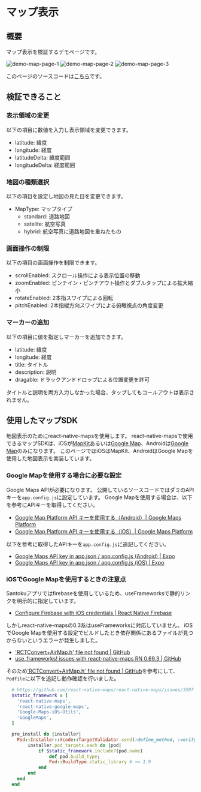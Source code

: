 # マップ表示

## 概要

マップ表示を検証するデモページです。

![demo-map-page-1](./demo-map-page-1.png) ![demo-map-page-2](./demo-map-page-2.png) ![demo-map-page-3](./demo-map-page-3.png)

このページのソースコードは[こちら](https://github.com/{@inject:organization}/mobile-app-crib-notes/tree/master/example-app/SantokuApp/src/features/demo-map)です。

## 検証できること

### 表示領域の変更

以下の項目に数値を入力し表示領域を変更できます。

- latitude: 緯度
- longitude: 経度
- latitudeDelta: 緯度範囲
- longitudeDelta: 経度範囲

### 地図の種類選択

以下の項目を設定し地図の見た目を変更できます。

- MapType: マップタイプ
  - standard: 道路地図
  - satelite: 航空写真
  - hybrid: 航空写真に道路地図を重ねたもの

### 画面操作の制限

以下の項目の画面操作を制限できます。

- scrollEnabled: スクロール操作による表示位置の移動
- zoomEnabled: ピンチイン・ピンチアウト操作とダブルタップによる拡大縮小
- rotateEnabled: 2本指スワイプによる回転
- pitchEnabled: 2本指縦方向スワイプによる俯瞰視点の角度変更

### マーカーの追加

以下の項目に値を指定しマーカーを追加できます。

- latitude: 緯度
- longitude: 経度
- title: タイトル
- description: 説明
- dragable: ドラックアンドドロップによる位置変更を許可

タイトルと説明を両方入力しなかった場合、タップしてもコールアウトは表示されません。

## 使用したマップSDK

地図表示のためにreact-native-mapsを使用します。
react-native-mapsで使用できるマップSDKは、iOSが[MapKit](https://developer.apple.com/documentation/mapkit/)あるいは[Google Map](https://developers.google.com/maps/documentation/ios-sdk?hl=ja)、Androidは[Google Map](https://developers.google.com/maps/documentation/android-sdk?hl=ja)のみになります。
このページではiOSはMapKit、AndroidはGoogle Mapを使用した地図表示を実装しています。

### Google Mapを使用する場合に必要な設定

Google Maps APIが必要になります。
公開しているソースコードではダミのAPIキーを`app.config.js`に設定しています。
Google Mapを使用する場合は、以下を参考にAPIキーを取得してください。

- [Google Map Platform API キーを使用する（Android）| Google Maps Platform](https://developers.google.com/maps/documentation/android-sdk/get-api-key?hl=ja)
- [Google Map Platform API キーを使用する（iOS）| Google Maps Platform](https://developers.google.com/maps/documentation/ios-sdk/get-api-key?hl=ja)

以下を参考に取得したAPIキーを`app.config.js`に追記してください。

- [Google Maps API key in app.json / app.config.js (Android) | Expo](https://docs.expo.dev/versions/latest/config/app/#googlemaps)
- [Google Maps API key in app.json / app.config.js (iOS) | Expo](https://docs.expo.dev/versions/latest/config/app/#googlemapsapikey)


### iOSでGoogle Mapを使用するときの注意点

Santokuアプリではfirebaseを使用しているため、useFrameworksで静的リンクを明示的に指定しています。

- [Configure Firebase with iOS credentials | React Native Firebase](https://rnfirebase.io/#altering-cocoapods-to-use-frameworks)

しかしreact-native-mapsの0.3系はuseFrameworksに対応していません。
iOSでGoogle Mapを使用する設定でビルドしたとき依存関係にあるファイルが見つからないというエラーが発生しました。

- ['RCTConvert+AirMap.h' file not found | GitHub](https://github.com/react-native-maps/react-native-maps/issues/3597)
- [use_frameworks! issues with react-native-maps RN 0.69.3 | GitHub](https://github.com/react-native-maps/react-native-maps/discussions/4389)

そのため['RCTConvert+AirMap.h' file not found | GitHub](https://github.com/react-native-maps/react-native-maps/issues/3597)を参考にして、`Podfile`に以下を追記し動作確認を行いました。

```Ruby
  # https://github.com/react-native-maps/react-native-maps/issues/3597
  $static_framework = [
    'react-native-maps',
    'react-native-google-maps',
    'Google-Maps-iOS-Utils',
    'GoogleMaps',
  ]

  pre_install do |installer|
    Pod::Installer::Xcode::TargetValidator.send(:define_method, :verify_no_static_framework_transitive_dependencies) {}
        installer.pod_targets.each do |pod|
            if $static_framework.include?(pod.name)
                def pod.build_type;
                Pod::BuildType.static_library # >= 1.9
            end
        end
    end
  end
```
